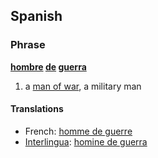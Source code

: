 == Spanish ==
=== Phrase ===
'''[[hombre]] [[de]] [[guerra]]'''

# a [[man of war]], a military man

==== Translations ====
*French: [[homme de guerre]]
*[[Interlingua]]: [[homine de guerra]]